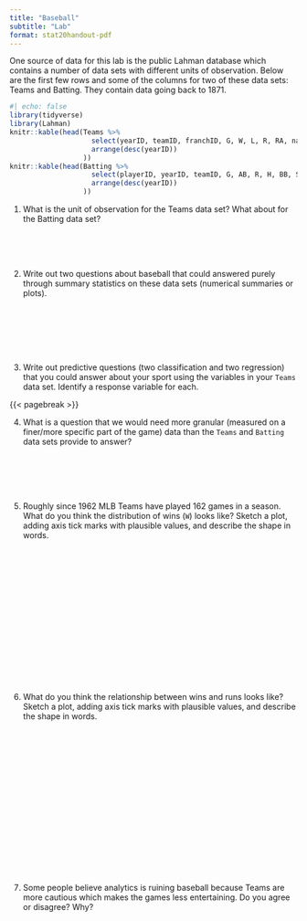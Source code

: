 ```yaml
---
title: "Baseball"
subtitle: "Lab"
format: stat20handout-pdf
---
```


One source of data for this lab is the public Lahman database which contains a number of data sets with different units of observation. Below are the first few rows and some of the columns for two of these data sets: Teams and Batting. They contain data going back to 1871.

```r
#| echo: false
library(tidyverse)
library(Lahman)
knitr::kable(head(Teams %>% 
                    select(yearID, teamID, franchID, G, W, L, R, RA, name) %>%
                    arrange(desc(yearID))
                  ))
knitr::kable(head(Batting %>% 
                    select(playerID, yearID, teamID, G, AB, R, H, BB, SO) %>%
                    arrange(desc(yearID))
                  ))
```

1. What is the unit of observation for the Teams data set? What about for the Batting data set?

\
\
\

2. Write out two questions about baseball that could answered purely through summary statistics on these data sets (numerical summaries or plots).


\
\
\
\
\

3. Write out predictive questions (two classification and two regression) that you could answer about your sport using the variables in your `Teams` data set. Identify a response variable for each.

{{< pagebreak >}}

4. What is a question that we would need more granular (measured on a finer/more specific part of the game) data than the `Teams` and `Batting` data sets provide to answer?

\
\
\
\

5. Roughly since 1962 MLB Teams have played 162 games in a season. What do you think the distribution of wins (`W`) looks like? Sketch a plot, adding axis tick marks with plausible values, and describe the shape in words.

\
\
\
\
\
\
\
\
\
\
\
\
\
\

6. What do you think the relationship between wins and runs looks like? Sketch a plot, adding axis tick marks with plausible values, and describe the shape in words.


\
\
\
\
\
\
\
\
\
\
\
\
\
\
\

7. Some people believe analytics is ruining baseball because Teams are more cautious which makes the games less entertaining. Do you agree or disagree? Why?

\
\
\
\
\
\
\
